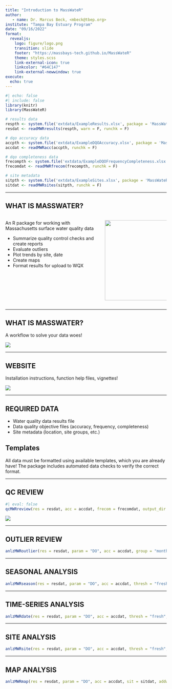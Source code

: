 ```yaml
---
title: "Introduction to MassWateR"
author: 
   - name: Dr. Marcus Beck, <mbeck@tbep.org>
institute: "Tampa Bay Estuary Program"
date: "09/16/2022"
format:
  revealjs:
    logo: figure/logo.png
    transition: slide
    footer: "https://massbays-tech.github.io/MassWateR"
    theme: styles.scss
    link-external-icon: true
    linkcolor: "#64C147"
    link-external-newwindow: true
execute: 
  echo: true
---
```


```r
#| echo: false
#| include: false
library(knitr)
library(MassWateR)

# results data
respth <- system.file('extdata/ExampleResults.xlsx', package = 'MassWateR')
resdat <- readMWRresults(respth, warn = F, runchk = F)

# dqo accuracy data
accpth <- system.file('extdata/ExampleDQOAccuracy.xlsx', package = 'MassWateR')
accdat <- readMWRacc(accpth, runchk = F)

# dqo completeness data
frecompth <- system.file('extdata/ExampleDQOFrequencyCompleteness.xlsx', package = 'MassWateR')
frecomdat <- readMWRfrecom(frecompth, runchk = F)

# site metadata
sitpth <- system.file('extdata/ExampleSites.xlsx', package = 'MassWateR')
sitdat <- readMWRsites(sitpth, runchk = F)
```

------------------------------------------------------------------------

## WHAT IS MASSWATER?

::: columns
::: {.column width="60%"}
An R package for working with Massachusetts surface water quality data

-   Summarize quality control checks and create reports
-   Evaluate outliers
-   Plot trends by site, date
-   Create maps
-   Format results for upload to WQX
:::

::: {.column width="40%"}
![](figure/logo.png){fig-align="center" width="250px"}
:::
:::

------------------------------------------------------------------------

## WHAT IS MASSWATER?

A workflow to solve your data woes!

![](figure/workflow.PNG){fig-align="center"}

------------------------------------------------------------------------

## WEBSITE

Installation instructions, function help files, vignettes!

![](figure/website.png){fig-align="center"}

------------------------------------------------------------------------

## REQUIRED DATA

-   Water quality data results file
-   Data quality objective files (accuracy, frequency, completeness)
-   Site metadata (location, site groups, etc.)

::: callout-note
## Templates

All data must be formatted using available templates, which you are already have! The package includes automated data checks to verify the correct format.
:::

------------------------------------------------------------------------

## QC REVIEW

```r
#| eval: false
qcMWRreview(res = resdat, acc = accdat, frecom = frecomdat, output_dir = getwd())
```

![](figure/qcreport.png){fig-align="center"}

------------------------------------------------------------------------

## OUTLIER REVIEW

```r
anlzMWRoutlier(res = resdat, param = "DO", acc = accdat, group = "month")
```

------------------------------------------------------------------------

## SEASONAL ANALYSIS

```r
anlzMWRseason(res = resdat, param = "DO", acc = accdat, thresh = "fresh", group = "month", type = "jitterbar")
```

------------------------------------------------------------------------

## TIME-SERIES ANALYSIS

```r
anlzMWRdate(res = resdat, param = "DO", acc = accdat, thresh = "fresh", group = "site", site = c("ABT-026", "ABT-077"))
```

------------------------------------------------------------------------

## SITE ANALYSIS

```r
anlzMWRsite(res = resdat, param = "DO", acc = accdat, thresh = "fresh", type = "bar", confint = T)
```

------------------------------------------------------------------------

## MAP ANALYSIS

```r
anlzMWRmap(res = resdat, param = "DO", acc = accdat, sit = sitdat, addwater = "nhd", warn = F)
```
